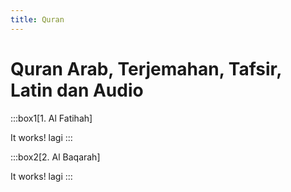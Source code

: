 ```yaml
---
title: Quran
---
```


# Quran Arab, Terjemahan, Tafsir, Latin dan Audio

:::box1[1. Al Fatihah]

It works!
lagi
:::

:::box2[2. Al Baqarah]

It works!
lagi
:::

